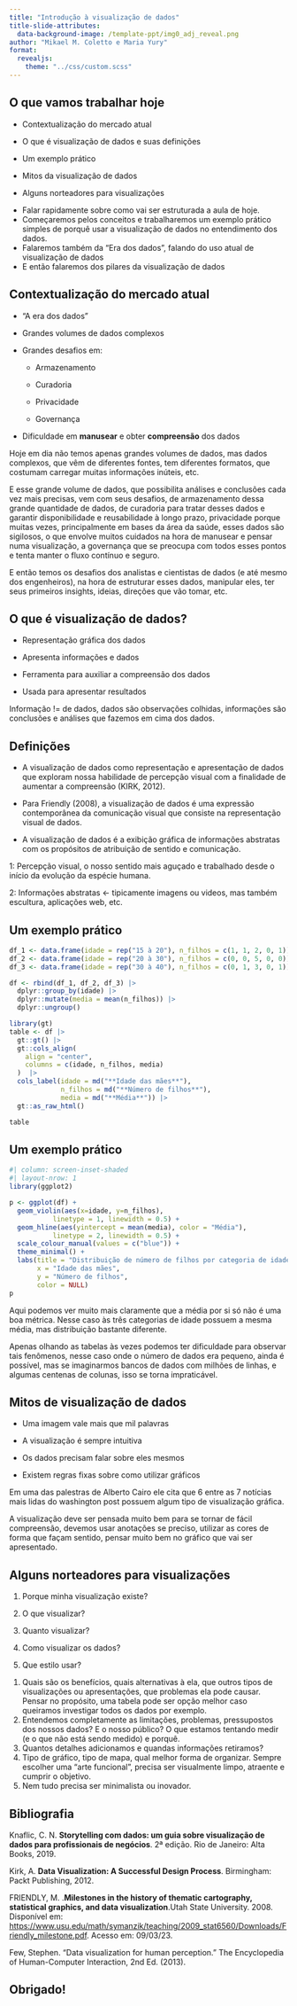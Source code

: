 ```yaml
---
title: "Introdução à visualização de dados"
title-slide-attributes:
  data-background-image: /template-ppt/img0_adj_reveal.png
author: "Mikael M. Coletto e Maria Yury"
format: 
  revealjs:
    theme: "../css/custom.scss"
---
```


## O que vamos trabalhar hoje {background-image=/template-ppt/img1_adj_reveal.png}

::: incremental
-   Contextualização do mercado atual

-   O que é visualização de dados e suas definições

-   Um exemplo prático

-   Mitos da visualização de dados

-   Alguns norteadores para visualizações
:::

::: notes
-   Falar rapidamente sobre como vai ser estruturada a aula de hoje.
-   Começaremos pelos conceitos e trabalharemos um exemplo prático simples de porquê usar a visualização de dados no entendimento dos dados.
-   Falaremos também da "Era dos dados", falando do uso atual de visualização de dados
-   E então falaremos dos pilares da visualização de dados
:::

## Contextualização do mercado atual {background-image=/template-ppt/img1_adj_reveal.png}

::: incremental
-   "A era dos dados"

-   Grandes volumes de dados complexos

-   Grandes desafios em:

    -   Armazenamento

    -   Curadoria

    -   Privacidade

    -   Governança

-   Dificuldade em **manusear** e obter **compreensão** dos dados
:::

::: notes
Hoje em dia não temos apenas grandes volumes de dados, mas dados complexos, que vêm de diferentes fontes, tem diferentes formatos, que costumam carregar muitas informações inúteis, etc.

E esse grande volume de dados, que possibilita análises e conclusões cada vez mais precisas, vem com seus desafios, de armazenamento dessa grande quantidade de dados, de curadoria para tratar desses dados e garantir disponibilidade e reusabilidade à longo prazo, privacidade porque muitas vezes, principalmente em bases da área da saúde, esses dados são sigilosos, o que envolve muitos cuidados na hora de manusear e pensar numa visualização, a governança que se preocupa com todos esses pontos e tenta manter o fluxo contínuo e seguro.

E então temos os desafios dos analistas e cientistas de dados (e até mesmo dos engenheiros), na hora de estruturar esses dados, manipular eles, ter seus primeiros insights, ideias, direções que vão tomar, etc.
:::

## O que é visualização de dados? {background-image=/template-ppt/img1_adj_reveal.png}

::: incremental
-   Representação gráfica dos dados

-   Apresenta informações e dados

-   Ferramenta para auxiliar a compreensão dos dados

-   Usada para apresentar resultados
:::

::: notes
Informação != de dados, dados são observações colhidas, informações são conclusões e análises que fazemos em cima dos dados.
:::

## Definições {background-image=/template-ppt/img1_adj_reveal.png}

::: incremental
-   A visualização de dados como representação e apresentação de dados que exploram nossa habilidade de percepção visual com a finalidade de aumentar a compreensão (KIRK, 2012).

-   Para Friendly (2008), a visualização de dados é uma expressão contemporânea da comunicação visual que consiste na representação visual de dados.

-   A visualização de dados é a exibição gráfica de informações abstratas com os propósitos de atribuição de sentido e comunicação.
:::

::: notes
1: Percepção visual, o nosso sentido mais aguçado e trabalhado desde o início da evolução da espécie humana.

2: Informações abstratas \<- tipicamente imagens ou videos, mas também escultura, aplicações web, etc.
:::

## Um exemplo prático {background-image=/template-ppt/img1_adj_reveal.png}

```r
df_1 <- data.frame(idade = rep("15 à 20"), n_filhos = c(1, 1, 2, 0, 1))
df_2 <- data.frame(idade = rep("20 à 30"), n_filhos = c(0, 0, 5, 0, 0))
df_3 <- data.frame(idade = rep("30 à 40"), n_filhos = c(0, 1, 3, 0, 1))

df <- rbind(df_1, df_2, df_3) |> 
  dplyr::group_by(idade) |> 
  dplyr::mutate(media = mean(n_filhos)) |> 
  dplyr::ungroup()

library(gt)
table <- df |> 
  gt::gt() |> 
  gt::cols_align(
    align = "center",
    columns = c(idade, n_filhos, media)
  )  |> 
  cols_label(idade = md("**Idade das mães**"),
             n_filhos = md("**Número de filhos**"),
             media = md("**Média**")) |> 
  gt::as_raw_html()

table
```

## Um exemplo prático {background-image=/template-ppt/img1_adj_reveal.png}

```r
#| column: screen-inset-shaded
#| layout-nrow: 1
library(ggplot2)

p <- ggplot(df) +
  geom_violin(aes(x=idade, y=n_filhos),
           linetype = 1, linewidth = 0.5) +
  geom_hline(aes(yintercept = mean(media), color = "Média"),
           linetype = 2, linewidth = 0.5) +
  scale_colour_manual(values = c("blue")) +
  theme_minimal() +
  labs(title = "Distribuição de número de filhos por categoria de idade",
       x = "Idade das mães",
       y = "Número de filhos",
       color = NULL)
p
```

::: notes
Aqui podemos ver muito mais claramente que a média por si só não é uma boa métrica. Nesse caso às três categorias de idade possuem a mesma média, mas distribuição bastante diferente.

Apenas olhando as tabelas às vezes podemos ter dificuldade para observar tais fenômenos, nesse caso onde o número de dados era pequeno, ainda é possível, mas se imaginarmos bancos de dados com milhões de linhas, e algumas centenas de colunas, isso se torna impraticável.
:::

## Mitos de visualização de dados {background-image=/template-ppt/img1_adj_reveal.png}

::: incremental
-   Uma imagem vale mais que mil palavras

-   A visualização é sempre intuitiva

-   Os dados precisam falar sobre eles mesmos

-   Existem regras fixas sobre como utilizar gráficos
:::

::: notes
Em uma das palestras de Alberto Cairo ele cita que 6 entre as 7 notícias mais lidas do washington post possuem algum tipo de visualização gráfica.

A visualização deve ser pensada muito bem para se tornar de fácil compreensão, devemos usar anotações se preciso, utilizar as cores de forma que façam sentido, pensar muito bem no gráfico que vai ser apresentado.
:::

## Alguns norteadores para visualizações {background-image=/template-ppt/img1_adj_reveal.png}

::: incremental
1.  Porque minha visualização existe?

2.  O que visualizar?

3.  Quanto visualizar?

4.  Como visualizar os dados?

5.  Que estilo usar?
:::

::: notes
1.  Quais são os benefícios, quais alternativas à ela, que outros tipos de visualizações ou apresentações, que problemas ela pode causar. Pensar no propósito, uma tabela pode ser opção melhor caso queiramos investigar todos os dados por exemplo.
2.  Entendemos completamente as limitações, problemas, pressupostos dos nossos dados? E o nosso público? O que estamos tentando medir (e o que não está sendo medido) e porquê.
3.  Quantos detalhes adicionamos e quandas informações retiramos?
4.  Tipo de gráfico, tipo de mapa, qual melhor forma de organizar. Sempre escolher uma "arte funcional", precisa ser visualmente limpo, atraente e cumprir o objetivo.
5.  Nem tudo precisa ser minimalista ou inovador.
:::

## Bibliografia {background-image=/template-ppt/img1_adj_reveal.png}

<p class="bibliografia">Knaflic, C. N. **Storytelling com dados: um guia sobre visualização de dados para profissionais de negócios**. 2ª edição. Rio de Janeiro: Alta Books, 2019.</p>

<p class="bibliografia">Kirk, A. **Data Visualization: A Successful Design Process**. Birmingham: Packt Publishing, 2012.</p>

<p class="bibliografia">FRIENDLY, M. .**Milestones in the history of thematic cartography, statistical graphics, and data visualization**.Utah State University. 2008. Disponível em: <https://www.usu.edu/math/symanzik/teaching/2009_stat6560/Downloads/Friendly_milestone.pdf>. Acesso em: 09/03/23.</p>

<p class="bibliografia">Few, Stephen. "Data visualization for human perception." The Encyclopedia of Human-Computer Interaction, 2nd Ed. (2013).</p>


## Obrigado! {background-image=/template-ppt/img2_adj_reveal.png}
